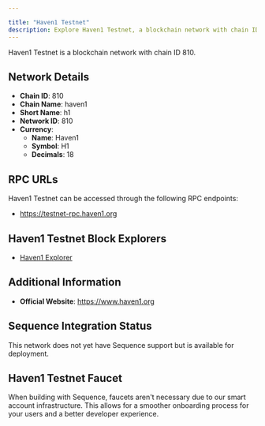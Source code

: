 ```yaml
---

title: "Haven1 Testnet"
description: Explore Haven1 Testnet, a blockchain network with chain ID 810. Learn about its native currency, Haven1, and how to interact with the network.
---
```




Haven1 Testnet is a blockchain network with chain ID 810.

## Network Details

- **Chain ID**: 810
- **Chain Name**: haven1
- **Short Name**: h1
- **Network ID**: 810
- **Currency**: 
  - **Name**: Haven1
  - **Symbol**: H1
  - **Decimals**: 18

## RPC URLs

Haven1 Testnet can be accessed through the following RPC endpoints:

- https://testnet-rpc.haven1.org

## Haven1 Testnet Block Explorers

- [Haven1 Explorer](https://testnet-explorer.haven1.org)

## Additional Information

- **Official Website**: https://www.haven1.org

## Sequence Integration Status

This network does not yet have Sequence support but is available for deployment.

## Haven1 Testnet Faucet

When building with Sequence, faucets aren't necessary due to our smart account infrastructure. This allows for a smoother onboarding process for your users and a better developer experience.
